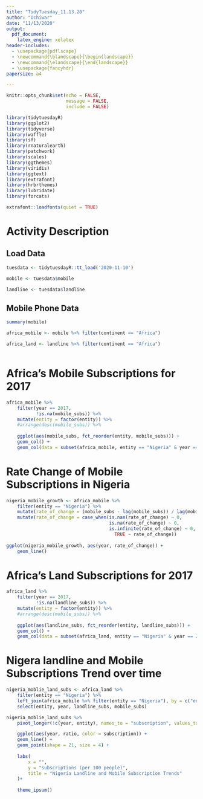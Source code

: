 ```yaml
---
title: "TidyTuesday_11.13.20"
author: "Ochiwar"
date: "11/13/2020"
output:
  pdf_document: 
    latex_engine: xelatex
header-includes:
  - \usepackage{pdflscape}
  - \newcommand{\blandscape}{\begin{landscape}}
  - \newcommand{\elandscape}{\end{landscape}}
  - \usepackage{fancyhdr}
papersize: a4

---
```


```r
knitr::opts_chunk$set(echo = FALSE, 
                      message = FALSE,
                      include = FALSE)
```


```r

library(tidytuesdayR)
library(ggplot2)
library(tidyverse)
library(waffle)
library(sf)
library(rnaturalearth)
library(patchwork)
library(scales)
library(ggthemes)
library(viridis)
library(ggtext)
library(extrafont)
library(hrbrthemes)
library(lubridate)
library(forcats)

extrafont::loadfonts(quiet = TRUE)
```

# Activity Description


## Load Data 

```r

tuesdata <- tidytuesdayR::tt_load('2020-11-10')

mobile <- tuesdata$mobile

landline <- tuesdata$landline

```

## Mobile Phone Data



```r

summary(mobile)

africa_mobile <- mobile %>% filter(continent == "Africa")

africa_land <- landline %>% filter(continent == "Africa")



```


# Africa's Mobile Subscriptions for 2017

```r

africa_mobile %>% 
    filter(year == 2017, 
           !is.na(mobile_subs)) %>% 
    mutate(entity = factor(entity)) %>% 
    #arrange(desc(mobile_subs)) %>% 
    
    ggplot(aes(mobile_subs, fct_reorder(entity, mobile_subs))) + 
    geom_col() +
    geom_col(data = subset(africa_mobile, entity == "Nigeria" & year == 2017),fill = "green")

```

# Rate Change of Mobile Subscriptions in Nigeria

```r

nigeria_mobile_growth <- africa_mobile %>% 
    filter(entity == "Nigeria") %>% 
    mutate(rate_of_change = (mobile_subs - lag(mobile_subs)) / lag(mobile_subs) * 100) %>% 
    mutate(rate_of_change = case_when(is.nan(rate_of_change) ~ 0, 
                                      is.na(rate_of_change) ~ 0, 
                                      is.infinite(rate_of_change) ~ 0, 
                                        TRUE ~ rate_of_change))
    
ggplot(nigeria_mobile_growth, aes(year, rate_of_change)) + 
    geom_line()

```

# Africa's Land Subscriptions for 2017

```r

africa_land %>% 
    filter(year == 2017, 
           !is.na(landline_subs)) %>% 
    mutate(entity = factor(entity)) %>% 
    #arrange(desc(mobile_subs)) %>% 
    
    ggplot(aes(landline_subs, fct_reorder(entity, landline_subs))) + 
    geom_col() +
    geom_col(data = subset(africa_land, entity == "Nigeria" & year == 2017),fill = "green")

```

# Nigera landline and Mobile Subscriptions Trend over time

```r
nigeria_moblie_land_subs <- africa_land %>% 
    filter(entity == "Nigeria") %>% 
    left_join(africa_mobile %>% filter(entity == "Nigeria"), by = c("entity", "year")) %>% 
    select(entity, year, landline_subs, mobile_subs) 

nigeria_moblie_land_subs %>% 
    pivot_longer(!c(year, entity), names_to = "subscription", values_to = "ratio") %>% 

    ggplot(aes(year, ratio, color = subscription)) + 
    geom_line() + 
    geom_point(shape = 21, size = 4) + 
    
    labs(
        x = "",
        y = "subscriptions (per 100 people)", 
        title = "Nigeria Landline and Mobile Subscription Trends"
    )+
    
    theme_ipsum()
```



